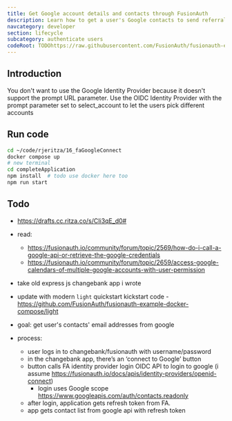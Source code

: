 ```yaml
---
title: Get Google account details and contacts through FusionAuth
description: Learn how to get a user's Google contacts to send referral emails.
navcategory: developer
section: lifecycle
subcategory: authenticate users
codeRoot: TODOhttps://raw.githubusercontent.com/FusionAuth/fusionauth-example-node-sso/main
---
```


## Introduction

You don't want to use the Google Identity Provider because it doesn't support the prompt URL parameter.
Use the OIDC Identity Provider with the prompt parameter set to select_account to let the users pick different accounts

## Run code

```sh
cd ~/code/rjeritza/16_faGoogleConnect
docker compose up
# new terminal
cd completeApplication
npm install  # todo use docker here too
npm run start

```

## Todo


- https://drafts.cc.ritza.co/s/CIi3qE_d0#
- read:
  - https://fusionauth.io/community/forum/topic/2569/how-do-i-call-a-google-api-or-retrieve-the-google-credentials
  - https://fusionauth.io/community/forum/topic/2659/access-google-calendars-of-multiple-google-accounts-with-user-permission

- take old express js changebank app i wrote
- update with modern `light` quickstart kickstart code - https://github.com/FusionAuth/fusionauth-example-docker-compose/light

- goal: get user's contacts' email addresses from google
- process:
  - user logs in to changebank/fusionauth with username/password
  - in the changebank app, there’s an ‘connect to Google’ button
  - button calls FA identity provider login OIDC API to login to google (i assume https://fusionauth.io/docs/apis/identity-providers/openid-connect)
    - login uses Google scope https://www.googleapis.com/auth/contacts.readonly
  - after login, application gets refresh token from FA.
  - app gets contact list from google api with refresh token